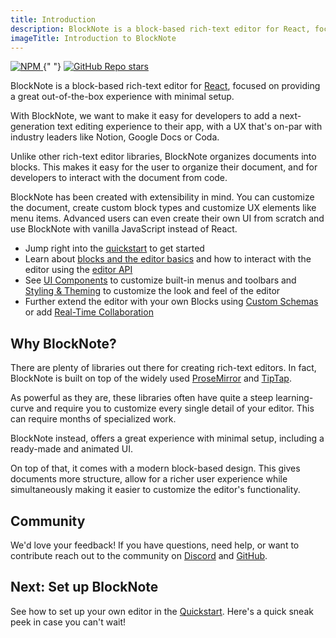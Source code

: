 ```yaml
---
title: Introduction
description: BlockNote is a block-based rich-text editor for React, focused on providing a great out-of-the-box experience with minimal setup.
imageTitle: Introduction to BlockNote
---
```


<div className="not-prose">
  <a href="https://www.npmjs.com/package/@blocknote/core">
    <img
      style={{ display: "inline" }}
      alt="NPM"
      src="https://img.shields.io/npm/v/@blocknote/react"
    />
  </a>{" "}
  <a href="https://github.com/TypeCellOS/BlockNote">
    <img
      style={{ display: "inline" }}
      alt="GitHub Repo stars"
      src="https://img.shields.io/github/stars/TypeCellOS/BlockNote?style=social"
    />
  </a>
</div>

BlockNote is a block-based rich-text editor for [React](https://reactjs.org/), focused on providing a great out-of-the-box experience with minimal setup.

With BlockNote, we want to make it easy for developers to add a next-generation text editing experience to their app, with a UX that's on-par with industry leaders like Notion, Google Docs or Coda.

Unlike other rich-text editor libraries, BlockNote organizes documents into blocks. This makes it easy for the user to organize their document, and for developers to interact with the document from code.

BlockNote has been created with extensibility in mind. You can customize the document, create custom block types and customize UX elements like menu items. Advanced users can even create their own UI from scratch and use BlockNote with vanilla JavaScript instead of React.

- Jump right into the [quickstart](/docs/getting-started/) to get started
- Learn about [blocks and the editor basics](/docs/foundations/document-structure) and how to interact with the editor using the [editor API](/docs/reference/editor/manipulate-blocks)
- See [UI Components](/docs/react/styling-theming/components/) to customize built-in menus and toolbars and [Styling & Theming](/docs/react/styling-theming/) to customize the look and feel of the editor
- Further extend the editor with your own Blocks using [Custom Schemas](/docs/reference/editor/custom-schemas/) or add [Real-Time Collaboration](/docs/features/collaboration/)

## Why BlockNote?

There are plenty of libraries out there for creating rich-text editors. In fact, BlockNote is built on top of the widely used [ProseMirror](https://prosemirror.net/) and [TipTap](https://tiptap.dev/).

As powerful as they are, these libraries often have quite a steep learning-curve and require you to customize every single detail of your editor. This can require months of specialized work.

BlockNote instead, offers a great experience with minimal setup, including a ready-made and animated UI.

On top of that, it comes with a modern block-based design. This gives documents more structure, allow for a richer user experience while simultaneously making it easier to customize the editor's functionality.

## Community

We'd love your feedback! If you have questions, need help, or want to contribute reach out to the community on [Discord](https://discord.gg/Qc2QTTH5dF) and [GitHub](https://github.com/TypeCellOS/BlockNote).

## Next: Set up BlockNote

See how to set up your own editor in the [Quickstart](/docs/getting-started/). Here's a quick sneak peek in case you can't wait!

<Example name="basic/minimal" />
